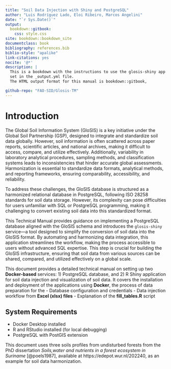 ```yaml
---
title: "Soil Data Injection with Shiny and PostgreSQL"
author: "Luis Rodríguez Lado, Eloi Ribeiro, Marcos Angelini"
date: "`r Sys.Date()`"
output: 
  bookdown::gitbook:
    css: style.css
site: bookdown::bookdown_site
documentclass: book
bibliography: references.bib
biblio-style: "apalike"
link-citations: yes
nocite: '@*'
description: |
  This is a bookdown with the instructions to use the glosis-shiny app to inject data into postgres.
  set in the _output.yml file.
  The HTML output format for this manual is bookdown::gitbook,

github-repo: "FAO-SID/Glosis-TM"
---
```



# **Introduction**

The Global Soil Information System (GloSIS) is a key initiative under the Global Soil Partnership (GSP), designed to integrate and standardize soil data globally. However, soil information is often scattered across paper reports, scientific articles, and national archives, making it difficult to access, compare, and utilize effectively. Additionally, variability in laboratory analytical procedures, sampling methods, and classification systems leads to inconsistencies that hinder accurate global assessments. Harmonization is essential to standardize data formats, analytical methods, and reporting frameworks, ensuring comparability, accessibility, and reliability.

To address these challenges, the GloSIS database is structured as a harmonized relational database in PostgreSQL, following ISO 28258 standards for soil data storage. However, its complexity can pose difficulties for users unfamiliar with SQL or PostgreSQL programming, making it challenging to convert existing soil data into this standardized format.

This Technical Manual provides guidance on implementing a PostgreSQL database aligned with the GloSIS schema and introduces the `glosis-shiny` service—a tool designed to simplify the conversion of soil data into the GloSIS format. By automating and harmonizing data integration, this application streamlines the workflow, making the process accessible to users without advanced SQL expertise. This step is crucial for building the GloSIS infrastructure, ensuring that soil data from various sources can be shared, compared, and utilized effectively on a global scale.

This document provides a detailed technical manual on setting up two **Docker-based** services: 1) PostgreSQL database, and 2) R Shiny application for soil data injection and visualization of soil data. It covers the installation and deployment of the applications using **Docker**, the process of data preparation for the 
- Database configuration and credentials
- Data injection workflow from **Excel (xlsx) files**
- Explanation of the **fill_tables.R** script

## System Requirements
- Docker Desktop installed
- R and RStudio installed (for local debugging)
- PostgreSQL with PostGIS extension

This document uses three soils profiles from undisturbed forests from the PhD dissertation *Soils,water and nutrients in a forest ecosystem in Suriname* [@poels1987], available at https://edepot.wur.nl/202240, as an example for soil data harmonization. 


